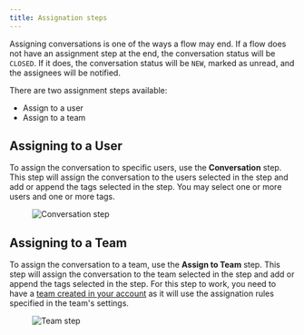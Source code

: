 ```yaml
---
title: Assignation steps
---
```


Assigning conversations is one of the ways a flow may end. If a flow does not have an assignment step at the end, the conversation status will be `CLOSED`. If it does, the conversation status will be `NEW`, marked as unread, and the assignees will be notified.

There are two assignment steps available:

- Assign to a user
- Assign to a team

## Assigning to a User

To assign the conversation to specific users, use the **Conversation** step. This step will assign the conversation to the users selected in the step and add or append the tags selected in the step. You may select one or more users and one or more tags.

<figure>
  <img
    src="https://hilos-media.s3.us-east-2.amazonaws.com/documentation/userdocs/using-hilos/reference/flows/assignation-steps/conversation.png"
    alt="Conversation step"
  />
</figure>

## Assigning to a Team

To assign the conversation to a team, use the **Assign to Team** step. This step will assign the conversation to the team selected in the step and add or append the tags selected in the step. For this step to work, you need to have a [team created in your account](inbox-teams) as it will use the assignation rules specified in the team's settings.

<figure>
  <img
    src="https://hilos-media.s3.us-east-2.amazonaws.com/documentation/userdocs/using-hilos/reference/flows/assignation-steps/team.png"
    alt="Team step"
  />
</figure>
